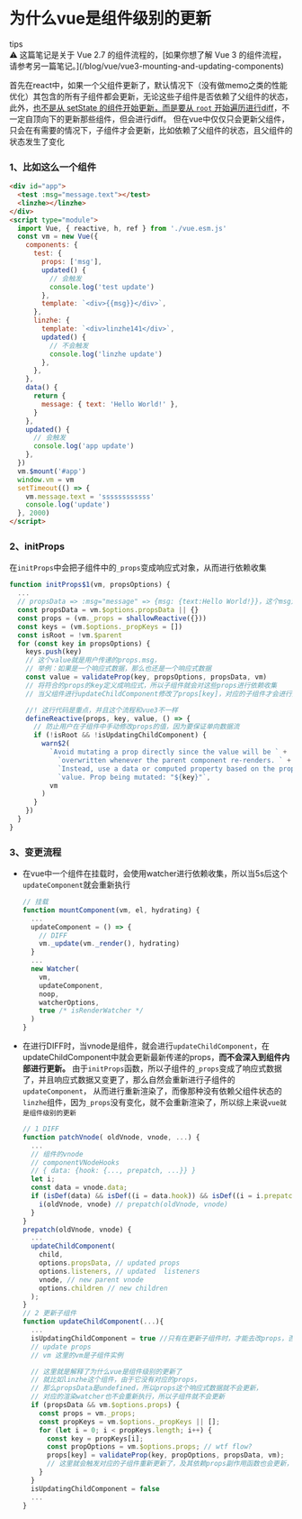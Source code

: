 # 为什么vue是组件级别的更新

<div className='tips-wrapper rounded bg-[#e9eaff] p-2'>
  <div className='font-semibold text-black'>tips</div>
  <div className='flex items-center'>
    ⚠
    <span className='ml-1 text-xs text-red-500'>
      这篇笔记是关于 Vue 2.7 的组件流程的，[如果你想了解 Vue 3
      的组件流程，请参考另一篇笔记。](/blog/vue/vue3-mounting-and-updating-components)
    </span>
  </div>
</div>

首先在react中，如果一个父组件更新了，默认情况下（没有做memo之类的性能优化）其包含的所有子组件都会更新，无论这些子组件是否依赖了父组件的状态，
此外，[也不是从 setState 的组件开始更新，而是要从 `root` 开始遍历进行diff](https://segmentfault.com/q/1010000041065111)，不一定自顶向下的更新那些组件，但会进行diff。
但在vue中仅仅只会更新父组件，只会在有需要的情况下，子组件才会更新，比如依赖了父组件的状态，且父组件的状态发生了变化

### 1、比如这么一个组件

```html filename="index.html"
<div id="app">
  <test :msg="message.text"></test>
  <linzhe></linzhe>
</div>
<script type="module">
  import Vue, { reactive, h, ref } from './vue.esm.js'
  const vm = new Vue({
    components: {
      test: {
        props: ['msg'],
        updated() {
          // 会触发
          console.log('test update')
        },
        template: `<div>{{msg}}</div>`,
      },
      linzhe: {
        template: `<div>linzhe141</div>`,
        updated() {
          // 不会触发
          console.log('linzhe update')
        },
      },
    },
    data() {
      return {
        message: { text: 'Hello World!' },
      }
    },
    updated() {
      // 会触发
      console.log('app update')
    },
  })
  vm.$mount('#app')
  window.vm = vm
  setTimeout(() => {
    vm.message.text = 'ssssssssssss'
    console.log('update')
  }, 2000)
</script>
```

### 2、initProps

在`initProps`中会把子组件中的`_props`变成响应式对象，从而进行依赖收集

```js
function initProps$1(vm, propsOptions) {
  ...
  // propsData => :msg="message" => {msg: {text:Hello World!}}，这个msg对象是父组件传递过来的响应式数据
  const propsData = vm.$options.propsData || {}
  const props = (vm._props = shallowReactive({}))
  const keys = (vm.$options._propKeys = [])
  const isRoot = !vm.$parent
  for (const key in propsOptions) {
    keys.push(key)
    // 这个value就是用户传递的props.msg，
    // 举例：如果是一个响应式数据，那么也还是一个响应式数据
    const value = validateProp(key, propsOptions, propsData, vm)
    // 将符合的props的key定义成响应式，所以子组件就会对这些props进行依赖收集
    // 当父组件进行updateChildComponent修改了props[key]，对应的子组件才会进行更新，否则不会更新

    //! 这行代码是重点，并且这个流程和vue3不一样
    defineReactive(props, key, value, () => {
      // 防止用户在子组件中手动修改props的值，因为要保证单向数据流
      if (!isRoot && !isUpdatingChildComponent) {
        warn$2(
          `Avoid mutating a prop directly since the value will be ` +
            `overwritten whenever the parent component re-renders. ` +
            `Instead, use a data or computed property based on the prop's ` +
            `value. Prop being mutated: "${key}"`,
          vm
        )
      }
    })
  }
}
```

### 3、变更流程

- 在vue中一个组件在挂载时，会使用watcher进行依赖收集，所以当5s后这个`updateComponent`就会重新执行

  ```js
  // 挂载
  function mountComponent(vm, el, hydrating) {
    ...
    updateComponent = () => {
      // DIFF
      vm._update(vm._render(), hydrating)
    }
    ...
    new Watcher(
      vm,
      updateComponent,
      noop,
      watcherOptions,
      true /* isRenderWatcher */
    )
  }

  ```

- 在进行DIFF时，当vnode是组件，就会进行`updateChildComponent`，在updateChildComponent中就会更新最新传递的props，**而不会深入到组件内部进行更新。**
  由于`initProps`函数，所以子组件的`_props`变成了响应式数据了，并且响应式数据又变更了，那么自然会重新进行子组件的`updateComponent`，
  从而进行重新渲染了，而像那种没有依赖父组件状态的`linzhe`组件，因为`_props`没有变化，就不会重新渲染了，所以综上来说`vue就是组件级别的更新`

  ```js
  // 1 DIFF
  function patchVnode( oldVnode, vnode, ...) {
    ...
    // 组件的vnode
    // componentVNodeHooks
    // { data: {hook: {..., prepatch, ...}} }
    let i;
    const data = vnode.data;
    if (isDef(data) && isDef((i = data.hook)) && isDef((i = i.prepatch))) {
      i(oldVnode, vnode) // prepatch(oldVnode, vnode)
    }
  }
  prepatch(oldVnode, vnode) {
    ...
    updateChildComponent(
      child,
      options.propsData, // updated props
      options.listeners, // updated  listeners
      vnode, // new parent vnode
      options.children // new children
    );
  }
  // 2 更新子组件
  function updateChildComponent(...){
    ...
    isUpdatingChildComponent = true //只有在更新子组件时，才能去改props，否则都会报错，保证单选数据流
    // update props
    // vm 这里的vm是子组件实例

    // 这里就是解释了为什么vue是组件级别的更新了
    // 就比如linzhe这个组件，由于它没有对应的props，
    // 那么propsData是undefined，所以props这个响应式数据就不会更新，
    // 对应的渲染watcher也不会重新执行，所以子组件就不会更新
    if (propsData && vm.$options.props) {
      const props = vm._props;
      const propKeys = vm.$options._propKeys || [];
      for (let i = 0; i < propKeys.length; i++) {
        const key = propKeys[i];
        const propOptions = vm.$options.props; // wtf flow?
        props[key] = validateProp(key, propOptions, propsData, vm);
        // 这里就会触发对应的子组件重新更新了，及其依赖props副作用函数也会更新，比如computed
      }
    }
    isUpdatingChildComponent = false
    ...
  }
  ```
